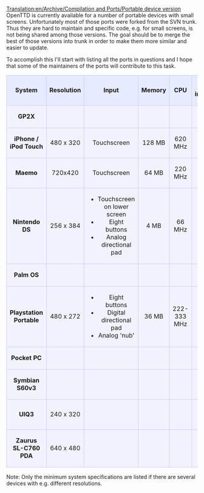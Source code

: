 [[Translation:en/Archive/Compilation and Ports/Portable device version]]
OpenTTD is currently available for a number of portable devices with small screens. Unfortunately most of those ports were forked from the SVN trunk. Thus they are hard to maintain and specific code, e.g. for small screens, is not being shared among those versions. The goal should be to merge the best of those versions into trunk in order to make them more similar and easier to update.

To accomplish this I'll start with listing all the ports in questions and I hope that some of the maintainers of the ports will contribute to this task.

{| 
|-
|align="center" style="background-color: #e7ebff; border: 1px solid #c7c8fe; margin: 0; "|
'''System'''
|align="center" style="background-color: #e7ebff; border: 1px solid #c7c8fe; margin: 0;"|
'''Resolution'''
|align="center" style="background-color: #e7ebff; border: 1px solid #c7c8fe; margin: 0;"|
'''Input'''
|align="center" style="background-color: #e7ebff; border: 1px solid #c7c8fe; margin: 0;"|
'''Memory'''
|align="center" style="background-color: #e7ebff; border: 1px solid #c7c8fe; margin: 0;"|
'''CPU'''
|align="center" style="background-color: #e7ebff; border: 1px solid #c7c8fe; margin: 0;"|
'''Special information'''
|align="center" style="background-color: #e7ebff; border: 1px solid #c7c8fe; margin: 0;"|
'''Latest version'''
|align="center" style="background-color: #e7ebff; border: 1px solid #c7c8fe; margin: 0;"|
'''Link'''

|-
|style="background-color: #f1f2fe; border: 1px solid #c7c8fe; margin: 0;"|
'''GP2X'''
|style="background-color: #f1f2fe; border: 1px solid #c7c8fe; margin: 0;"|
|style="background-color: #f1f2fe; border: 1px solid #c7c8fe; margin: 0;"|
|style="background-color: #f1f2fe; border: 1px solid #c7c8fe; margin: 0;"|
|style="background-color: #f1f2fe; border: 1px solid #c7c8fe; margin: 0;"|
|style="background-color: #f1f2fe; border: 1px solid #c7c8fe; margin: 0;"|
|style="background-color: #f1f2fe; border: 1px solid #c7c8fe; margin: 0;"|
|style="background-color: #f1f2fe; border: 1px solid #c7c8fe; margin: 0;"|

|-
|style="background-color: #f1f2fe; border: 1px solid #c7c8fe; margin: 0;"|
'''iPhone / iPod Touch'''
|style="background-color: #f1f2fe; border: 1px solid #c7c8fe; margin: 0;"|
480 x 320
|style="background-color: #f1f2fe; border: 1px solid #c7c8fe; margin: 0;"|
Touchscreen
|style="background-color: #f1f2fe; border: 1px solid #c7c8fe; margin: 0;"|
128 MB
|style="background-color: #f1f2fe; border: 1px solid #c7c8fe; margin: 0;"|
620 MHz
|style="background-color: #f1f2fe; border: 1px solid #c7c8fe; margin: 0;"|
|style="background-color: #f1f2fe; border: 1px solid #c7c8fe; margin: 0;"|
0.6.0-beta2
|style="background-color: #f1f2fe; border: 1px solid #c7c8fe; margin: 0;"|
[http://zodttd.com/forum/index.php?PHPSESSID=fc8329784c2516e5cec74adae1fc2222&board=14.0 zodTTD forums]

|-
|style="background-color: #f1f2fe; border: 1px solid #c7c8fe; margin: 0;"|
'''Maemo'''
|style="background-color: #f1f2fe; border: 1px solid #c7c8fe; margin: 0;"|
720x420
|style="background-color: #f1f2fe; border: 1px solid #c7c8fe; margin: 0;"|
Touchscreen
|style="background-color: #f1f2fe; border: 1px solid #c7c8fe; margin: 0;"|
64 MB
|style="background-color: #f1f2fe; border: 1px solid #c7c8fe; margin: 0;"|
220 MHz
|style="background-color: #f1f2fe; border: 1px solid #c7c8fe; margin: 0;"|
|style="background-color: #f1f2fe; border: 1px solid #c7c8fe; margin: 0;"|
r12346
|style="background-color: #f1f2fe; border: 1px solid #c7c8fe; margin: 0;"|
[http://www.tt-forums.net/viewtopic.php?f=33&t=36042 tt-forums]

|-
|style="background-color: #f1f2fe; border: 1px solid #c7c8fe; margin: 0;"|
'''Nintendo DS'''
|style="background-color: #f1f2fe; border: 1px solid #c7c8fe; margin: 0;"|
256 x 384
|style="background-color: #f1f2fe; border: 1px solid #c7c8fe; margin: 0;"|
* Touchscreen on lower screen
* Eight buttons
* Analog directional pad
|style="background-color: #f1f2fe; border: 1px solid #c7c8fe; margin: 0;"|
4 MB
|style="background-color: #f1f2fe; border: 1px solid #c7c8fe; margin: 0;"|
66 MHz
|style="background-color: #f1f2fe; border: 1px solid #c7c8fe; margin: 0;"|
|style="background-color: #f1f2fe; border: 1px solid #c7c8fe; margin: 0;"|
0.6.0-alpha4
|style="background-color: #f1f2fe; border: 1px solid #c7c8fe; margin: 0;"|
[[en/Archive/Compilation and Ports/Nintendo DS|Wiki page]]

|-
|style="background-color: #f1f2fe; border: 1px solid #c7c8fe; margin: 0;"|
'''Palm OS'''
|style="background-color: #f1f2fe; border: 1px solid #c7c8fe; margin: 0;"|
|style="background-color: #f1f2fe; border: 1px solid #c7c8fe; margin: 0;"|
|style="background-color: #f1f2fe; border: 1px solid #c7c8fe; margin: 0;"|
|style="background-color: #f1f2fe; border: 1px solid #c7c8fe; margin: 0;"|
|style="background-color: #f1f2fe; border: 1px solid #c7c8fe; margin: 0;"|
|style="background-color: #f1f2fe; border: 1px solid #c7c8fe; margin: 0;"|
|style="background-color: #f1f2fe; border: 1px solid #c7c8fe; margin: 0;"|

|-
|style="background-color: #f1f2fe; border: 1px solid #c7c8fe; margin: 0;"|
'''Playstation Portable'''
|style="background-color: #f1f2fe; border: 1px solid #c7c8fe; margin: 0;"|
480 x 272
|style="background-color: #f1f2fe; border: 1px solid #c7c8fe; margin: 0;"|
* Eight buttons
* Digital directional pad
* Analog 'nub'
|style="background-color: #f1f2fe; border: 1px solid #c7c8fe; margin: 0;"|
36 MB
|style="background-color: #f1f2fe; border: 1px solid #c7c8fe; margin: 0;"|
222-333 MHz
|style="background-color: #f1f2fe; border: 1px solid #c7c8fe; margin: 0;"|
|style="background-color: #f1f2fe; border: 1px solid #c7c8fe; margin: 0;"|
0.5.3
|style="background-color: #f1f2fe; border: 1px solid #c7c8fe; margin: 0;"|
[http://openttd.pc-workshop.da.ru/ homepage]

|-
|style="background-color: #f1f2fe; border: 1px solid #c7c8fe; margin: 0;"|
'''Pocket PC'''
|style="background-color: #f1f2fe; border: 1px solid #c7c8fe; margin: 0;"|
|style="background-color: #f1f2fe; border: 1px solid #c7c8fe; margin: 0;"|
|style="background-color: #f1f2fe; border: 1px solid #c7c8fe; margin: 0;"|
|style="background-color: #f1f2fe; border: 1px solid #c7c8fe; margin: 0;"|
|style="background-color: #f1f2fe; border: 1px solid #c7c8fe; margin: 0;"|
|style="background-color: #f1f2fe; border: 1px solid #c7c8fe; margin: 0;"|
|style="background-color: #f1f2fe; border: 1px solid #c7c8fe; margin: 0;"|

|-
|style="background-color: #f1f2fe; border: 1px solid #c7c8fe; margin: 0;"|
'''Symbian S60v3'''
|style="background-color: #f1f2fe; border: 1px solid #c7c8fe; margin: 0;"|
|style="background-color: #f1f2fe; border: 1px solid #c7c8fe; margin: 0;"|
|style="background-color: #f1f2fe; border: 1px solid #c7c8fe; margin: 0;"|
|style="background-color: #f1f2fe; border: 1px solid #c7c8fe; margin: 0;"|
|style="background-color: #f1f2fe; border: 1px solid #c7c8fe; margin: 0;"|
|style="background-color: #f1f2fe; border: 1px solid #c7c8fe; margin: 0;"|
0.6.0-beta5
|style="background-color: #f1f2fe; border: 1px solid #c7c8fe; margin: 0;"|
[http://www.tt-forums.net/viewtopic.php?f=33&t=35942&st=0&sk=t&sd=a tt-forums]

|-
|style="background-color: #f1f2fe; border: 1px solid #c7c8fe; margin: 0;"|
'''UIQ3'''
|style="background-color: #f1f2fe; border: 1px solid #c7c8fe; margin: 0;"|
240 x 320
|style="background-color: #f1f2fe; border: 1px solid #c7c8fe; margin: 0;"|
|style="background-color: #f1f2fe; border: 1px solid #c7c8fe; margin: 0;"|
|style="background-color: #f1f2fe; border: 1px solid #c7c8fe; margin: 0;"|
|style="background-color: #f1f2fe; border: 1px solid #c7c8fe; margin: 0;"|
|style="background-color: #f1f2fe; border: 1px solid #c7c8fe; margin: 0;"|
|style="background-color: #f1f2fe; border: 1px solid #c7c8fe; margin: 0;"|
[http://my-symbian.com/forum/viewtopic.php?t=30981 mySymbian forums]

|-
|style="background-color: #f1f2fe; border: 1px solid #c7c8fe; margin: 0;"|
'''Zaurus SL-C760 PDA'''
|style="background-color: #f1f2fe; border: 1px solid #c7c8fe; margin: 0;"|
640 x 480
|style="background-color: #f1f2fe; border: 1px solid #c7c8fe; margin: 0;"|
|style="background-color: #f1f2fe; border: 1px solid #c7c8fe; margin: 0;"|
|style="background-color: #f1f2fe; border: 1px solid #c7c8fe; margin: 0;"|
|style="background-color: #f1f2fe; border: 1px solid #c7c8fe; margin: 0;"|
|style="background-color: #f1f2fe; border: 1px solid #c7c8fe; margin: 0;"|
0.3.2.1
|style="background-color: #f1f2fe; border: 1px solid #c7c8fe; margin: 0;"|
[http://zsi2.stonekeep.com/index.php?v=d&a=2127 Zaurus Software Index]

|}

Note: Only the minimum system specifications are listed if there are several devices with e.g. different resolutions.